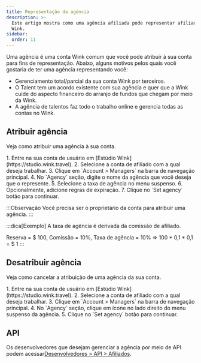 ```yaml
---
title: Representação da agência
description: >-
  Este artigo mostra como uma agência afiliada pode representar afiliados no
  Wink.
sidebar:
  order: 11
---
```


Uma agência é uma conta Wink comum que você pode atribuir à sua conta para fins de representação. Abaixo, alguns motivos pelos quais você gostaria de ter uma agência representando você:

* Gerenciamento total/parcial da sua conta Wink por terceiros.
* O Talent tem um acordo existente com sua agência e quer que a Wink cuide do aspecto financeiro do arranjo de fundos que chegam por meio da Wink.
* A agência de talentos faz todo o trabalho online e gerencia todas as contas no Wink.

## Atribuir agência

Veja como atribuir uma agência à sua conta.

<Steps>
  1. Entre na sua conta de usuário em [Estúdio Wink](https://studio.wink.travel).
  2. Selecione a conta de afiliado com a qual deseja trabalhar.
  3. Clique em `Account > Managers` na barra de navegação principal.
  4. No `Agency` seção, digite o nome da agência que você deseja que o represente.
  5. Selecione a taxa de agência no menu suspenso.
  6. Opcionalmente, adicione regras de expiração.
  7. Clique no `Set agency` botão para continuar.
</Steps>


:::Observação
Você precisa ser o proprietário da conta para atribuir uma agência.
:::

:::dica\[Exemplo]
A taxa de agência é derivada da comissão de afiliado.

Reserva = $ 100, Comissão = 10%, Taxa de agência = 10% => 100 \* 0,1 \* 0,1 = $ 1
:::

## Desatribuir agência

Veja como cancelar a atribuição de uma agência da sua conta.

<Steps>
  1. Entre na sua conta de usuário em [Estúdio Wink](https://studio.wink.travel).
  2. Selecione a conta de afiliado com a qual deseja trabalhar.
  3. Clique em `Account > Managers` na barra de navegação principal.
  4. No `Agency` seção, clique em <Badge text="x" variant="danger" size="small" /> ícone no lado direito do menu suspenso da agência.
  5. Clique no `Set agency` botão para continuar.
</Steps>


## API

Os desenvolvedores que desejam gerenciar a agência por meio de API podem acessar[Desenvolvedores > API > Afiliados](/developers/apis/#affiliate-api).

